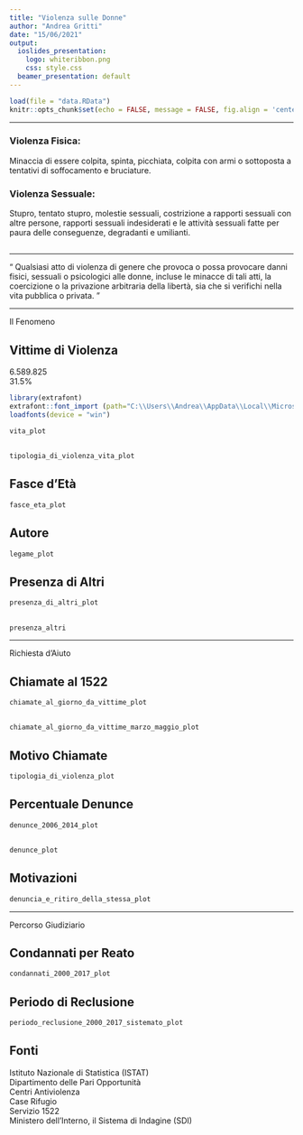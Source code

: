 ```yaml
---
title: "Violenza sulle Donne"
author: "Andrea Gritti"
date: "15/06/2021"
output:
  ioslides_presentation:
    logo: whiteribbon.png
    css: style.css
  beamer_presentation: default
---
```


```r
load(file = "data.RData")
knitr::opts_chunk$set(echo = FALSE, message = FALSE, fig.align = 'center')
```

***

<div id = "centered">
### Violenza Fisica:

Minaccia di essere colpita, spinta, picchiata, colpita con armi o sottoposta a tentativi di soffocamento e bruciature.

### Violenza Sessuale:

Stupro, tentato stupro, molestie sessuali, costrizione a rapporti sessuali con altre persone, rapporti sessuali indesiderati e le attività sessuali fatte per paura delle conseguenze, degradanti e umilianti.
</div>

## {#slide3} 

<hr>
“ Qualsiasi atto di violenza di genere che provoca o possa provocare danni fisici, sessuali o psicologici alle donne, incluse le minacce di tali atti, la coercizione o la privazione arbitraria della libertà, sia che si verifichi nella vita pubblica o privata. ”

***

<div class = "titolo-sezione">
  <span>Il Fenomeno</span>
</div>

## Vittime di Violenza

<div id = "vittime-di-violenza">
  6.589.825 <br />
  31.5%

```r
library(extrafont)
extrafont::font_import (path="C:\\Users\\Andrea\\AppData\\Local\\Microsoft\\Windows\\Fonts", pattern = "fontawesome-webfont.ttf", prompt =  FALSE)
loadfonts(device = "win")

vita_plot
```

</div>

## {#slide6}

```r
tipologia_di_violenza_vita_plot
```

## Fasce d'Età

```r
fasce_eta_plot
```

## Autore

```r
legame_plot
```

## Presenza di Altri

```r
presenza_di_altri_plot
```

## {#slide10}

```r
presenza_altri
```

***

<div class = "titolo-sezione">
  <span>Richiesta d'Aiuto</span>
</div>

## Chiamate al 1522

```r
chiamate_al_giorno_da_vittime_plot
```

## {#slide13}

```r
chiamate_al_giorno_da_vittime_marzo_maggio_plot
```

## Motivo Chiamate

```r
tipologia_di_violenza_plot
```

## Percentuale Denunce

```r
denunce_2006_2014_plot
```

## {#slide16}

```r
denunce_plot
```

## Motivazioni

```r
denuncia_e_ritiro_della_stessa_plot
```

***

<div class = "titolo-sezione">
  <span>Percorso Giudiziario</span>
</div>

## Condannati per Reato
```r
condannati_2000_2017_plot
```

## Periodo di Reclusione
```r
periodo_reclusione_2000_2017_sistemato_plot
```

## Fonti {#slide22}

Istituto Nazionale di Statistica (ISTAT) <br />
Dipartimento delle Pari Opportunità <br />
Centri Antiviolenza <br />
Case Rifugio <br />
Servizio 1522 <br />
Ministero dell’Interno, il Sistema di Indagine (SDI) <br />